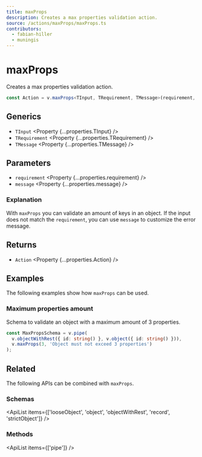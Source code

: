 ```yaml
---
title: maxProps
description: Creates a max properties validation action.
source: /actions/maxProps/maxProps.ts
contributors:
  - fabian-hiller
  - muningis
---
```



# maxProps

Creates a max properties validation action.

```ts
const Action = v.maxProps<TInput, TRequirement, TMessage>(requirement, message);
```

## Generics

- `TInput` <Property {...properties.TInput} />
- `TRequirement` <Property {...properties.TRequirement} />
- `TMessage` <Property {...properties.TMessage} />

## Parameters

- `requirement` <Property {...properties.requirement} />
- `message` <Property {...properties.message} />

### Explanation

With `maxProps` you can validate an amount of keys in an object. If the input does not match the `requirement`, you can use `message` to customize the error message.

## Returns

- `Action` <Property {...properties.Action} />

## Examples

The following examples show how `maxProps` can be used.

### Maximum properties amount

Schema to validate an object with a maximum amount of 3 properties.

```ts
const MaxPropsSchema = v.pipe(
  v.objectWithRest({ id: string() }, v.object({ id: string() })),
  v.maxProps(3, 'Object must not exceed 3 properties')
);
```

## Related

The following APIs can be combined with `maxProps`.

### Schemas

<ApiList
  items={['looseObject', 'object', 'objectWithRest', 'record', 'strictObject']}
/>

### Methods

<ApiList items={['pipe']} />
